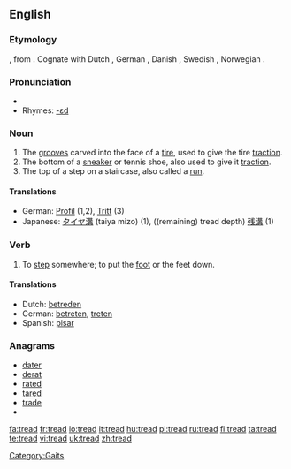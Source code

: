 {{wikipedia}}

==English==
=== Etymology ===
{{etyl|ang}} {{term|tredan}}, from {{proto|Germanic|tređan}}.  Cognate with Dutch {{term|treden}}, German {{term|treten}}, Danish {{term|træde}}, Swedish {{term|träda}}, Norwegian {{term|treda}}.

===Pronunciation===
*{{IPA|/tɻεd/}}
*Rhymes: [[Rhymes:English:-ɛd|-ɛd]]

===Noun===
{{en-noun}}

# The [[grooves]] carved into the face of a [[tire]], used to give the tire [[traction]].
# The bottom of a [[sneaker]] or tennis shoe, also used to give it [[traction]].
# The top of a step on a staircase, also called a [[run]].

====Translations====
*German: [[Profil]] {{n}} (1,2), [[Tritt]] {{m}} (3)
*Japanese: [[タイヤ溝]] (taiya mizo) (1), ((remaining) tread depth) [[残溝]] (1)

===Verb===
{{en-verb|treads|treading|trod|trodden}}

# To [[step]] somewhere; to put the [[foot]] or the feet down.

====Translations====
*Dutch: [[betreden]]
*German: [[betreten]], [[treten]]
*Spanish: [[pisar]]

===Anagrams===
* [[dater]]
* [[derat]]
* [[rated]]
* [[tared]]
* [[trade]]
* 
[[Category:Gaits]]

[[fa:tread]]
[[fr:tread]]
[[io:tread]]
[[it:tread]]
[[hu:tread]]
[[pl:tread]]
[[ru:tread]]
[[fi:tread]]
[[ta:tread]]
[[te:tread]]
[[vi:tread]]
[[uk:tread]]
[[zh:tread]]